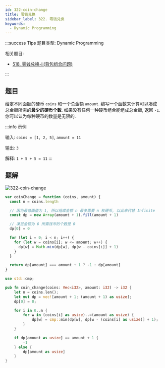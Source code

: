 ```yaml
---
id: 322-coin-change
title: 零钱兑换
sidebar_label: 322. 零钱兑换
keywords:
  - Dynamic Programming
---
```


:::success Tips
题目类型: Dynamic Programming

相关题目:

- [518. 零钱兑换-ii(背包组合问题)](/leetcode/medium/518-change)

:::

## 题目

给定不同面额的硬币 `coins` 和一个总金额 `amount`. 编写一个函数来计算可以凑成总金额所需的**最少的硬币个数**. 如果没有任何一种硬币组合能组成总金额, 返回 `-1`. 你可以认为每种硬币的数量是无限的.

:::info 示例

输入: `coins = [1, 2, 5]`, `amount = 11`

输出: `3`

解释: `1 + 5 + 5 = 11`
:::

## 题解


<Tabs>
<TabItem value="JavaScript" label="JavaScript" default>

![322-coin-change](../../static/img/322-coin-change-3.jpeg)

```ts
var coinChange = function (coins, amount) {
  const n = coins.length

  // 因为最低面值为 1, 所以组成金额 n 最多需要 n 枚硬币, 以此来代替 Infinite
  const dp = new Array(amount + 1).fill(amount + 1)

  // 凑足金额为 0 所需钱币的个数是 0
  dp[0] = 0

  for (let i = 0; i < n; i++) {
    for (let w = coins[i]; w <= amount; w++) {
      dp[w] = Math.min(dp[w], dp[w - coins[i]] + 1)
    }
  }

  return dp[amount] === amount + 1 ? -1 : dp[amount]
}
```

</TabItem>
<TabItem value="Rust" label="Rust">

```rust
use std::cmp;

pub fn coin_change(coins: Vec<i32>, amount: i32) -> i32 {
    let n = coins.len();
    let mut dp = vec![amount + 1; (amount + 1) as usize];
    dp[0] = 0;

    for i in 0..n {
        for w in (coins[i] as usize)..=(amount as usize) {
            dp[w] = cmp::min(dp[w], dp[w - (coins[i] as usize)] + 1);
        }
    }

    if dp[amount as usize] == amount + 1 {
        -1
    } else {
        dp[amount as usize]
    }
}
```

</TabItem>
</Tabs>
